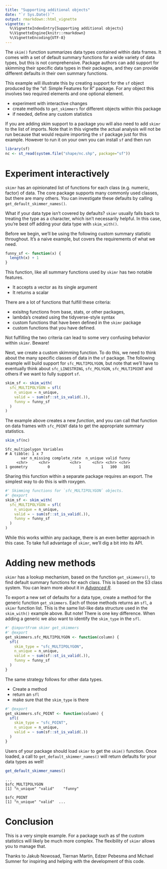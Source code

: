 ```yaml
---
title: "Supporting additional objects"
date: "`r Sys.Date()`"
output: rmarkdown::html_vignette
vignette: >
  %\VignetteIndexEntry{Supporting additional objects}
  %\VignetteEngine{knitr::rmarkdown}
  %\VignetteEncoding{UTF-8}
---
```


The `skim()` function summarizes data types contained within data frames. It
comes with a set of default summary functions for a wide variety of data types,
but this is not comprehensive. Package authors can add support for skimming
their specific data types in their packages, and they can provide different
defaults in their own summary functions.

This example will illustrate this by creating support for the `sf` object
produced by the  "sf: Simple Features for R" package. For any object this
involves two required elements and one optional element.

- experiment with interactive changes
- create methods to `get_skimmers` for different objects within this package
- if needed, define any custom statistics

If you are adding skim support to a package you will also need to add `skimr`
to the list of imports. Note that in this vignette the actual analysis will
not be run because that would require importing the `sf` package just for this
example.  However to run it on your own you can install `sf` and then run

```r
library(sf)
nc <- st_read(system.file("shape/nc.shp", package="sf"))
```

# Experiment interactively

`skimr` has an opinionated list of functions for each class (e.g. numeric,
factor)  of data. The core package supports many commonly used classes,
but there are many others. You can investigate these defaults by calling
`get_default_skimmer_names()`.

What if your data type isn't covered by defaults? `skimr` usually falls
back to treating the type as a character, which isn't necessarily helpful. In
this case, you're best off adding your data type with `skim_with()`.

Before we begin, we'll be using the following custom summary statistic
throughout. It's a naive example, but covers the requirements of what we need.

```r
funny_sf <- function(x) {
  length(x) + 1
}
```

This function, like all summary functions used by `skimr` has two notable
features.

*  It accepts a vector as its single argument
*  It returns a scalar

There are a lot of functions that fulfill these criteria:

* exisitng functions from base, stats, or other packages,
* lambda's created using the tidyverse-style syntax
* custom functions that have been defined in the `skimr` package
* custom functions that you have defined.

Not fulfilling the two criteria can lead to some very confusing behavior within
`skimr`. Beware!

Next, we create a custom skimming function. To do this, we need to think about
the many specific classes of data in the `sf` package.  The following example
will build  support for `sfc_MULTIPOLYGON`, but note that we'll have to
eventually think about `sfc_LINESTRING`, `sfc_POLYGON`, `sfc_MULTIPOINT` and
others if we want to fully support `sf`.

```r
skim_sf <- skim_with(
  sfc_MULTIPOLYGON = sfl(
    n_unique = n_unique,
    valid = ~ sum(sf::st_is_valid(.)),
    funny = funny_sf
  )
)
```

The example above creates a new *function*, and you can call that function on
data frames with `sfc_POINT` data to get the appropriate summary statistics.

```r
skim_sf(nc)
```

```
Sfc_multipolygon Variables
# A tibble: 1 x 7
       var n_missing complete_rate  n_unique valid funny
     <chr>     <chr>         <chr>     <chr> <chr> <chr>
1 geometry         0             1         1   100   101
```

Sharing this function within a separate package requires an export. The simplest
way to do this is with roxygen.

```r
#' Skimming functions for `sfc_MULTIPOLYGON` objects.
#' @export
skim_sf <- skim_with(
  sfc_MULTIPOLYGON = sfl(
    n_unique = n_unique,
    valid = ~ sum(sf::st_is_valid(.)),
    funny = funny_sf
  )
)
```

While this works within any package, there is an even better approach in this
case. To take full advantage of `skimr`, we'll dig a bit into its API.

# Adding new methods

`skimr` has a lookup mechanism, based on the function `get_skimmers()`, to
find default summary functions for each class. This is based on the S3 class
system. You can learn more about it in
[*Advanced R*](https://adv-r.hadley.nz/s3.html).

To export a new set of defaults for a data type, create a method for the generic
function `get_skimmers`. Each of those methods returns an `sfl`, a `skimr`
function list. This is the same list-like data structure used in the
`skim_with()` example above. But note! There is one key difference. When adding
a generic we also want to identify the `skim_type` in the `sfl`.

```r
#' @importFrom skimr get_skimmers
#' @export
get_skimmers.sfc_MULTIPOLYGON <- function(column) {
  sfl(
    skim_type = "sfc_MULTIPOLYGON",
    n_unique = n_unique,
    valid = ~ sum(sf::st_is_valid(.)),
    funny = funny_sf
  )
}
```

The same strategy follows for other data types.

* Create a method
* return an `sfl`
* make sure that the `skim_type` is there

```r
#' @export
get_skimmers.sfc_POINT <- function(column) {
  sfl(
    skim_type = "sfc_POINT",
    n_unique = n_unique,
    valid = ~ sum(sf::st_is_valid(.))
  )
}
```

Users of your package should load `skimr` to get the `skim()` function. Once
loaded, a call to `get_default_skimmer_names()` will return defaults for your
data types as well!

```r
get_default_skimmer_names()
```

```
...
$sfc_MULTIPOLYGON
[1] "n_unique" "valid"    "funny"

$sfc_POINT
[1] "n_unique" "valid"  ...
```
# Conclusion

This is a very simple example. For a package such as sf the custom statistics
will likely  be much more complex. The flexibility of `skimr` allows you to
manage that.

Thanks to Jakub Nowosad, Tiernan Martin, Edzer Pebesma and Michael Sumner for
inspiring and  helping with the development of this code.
